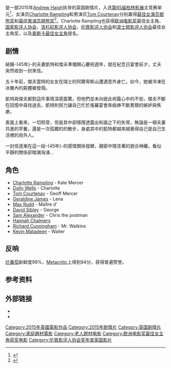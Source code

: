 {{noteTA
|T=zh-hk:緣來他不夠愛我;zh-tw:45年 (电影);zh-cn:45周年;
|G1=Show
|G2=Movie
|1=zh-hk:緣來他不夠愛我;zh-tw:45年;zh-cn:45周年;
}}
{{Infobox film
| name           = 45年
| original_name  = {{lang|en|''45 Years''}}
| image          = 45 Years Poster.jpg
| caption        = 英國電影海報
| director       = [[Andrew_Haigh|Andrew Haigh]]
| producer       = Tristan Goligher
| writer         = [[David_Constantine|David Constantine]]<br>Andrew Haigh
| starring       = [[Charlotte_Rampling|Charlotte Rampling]]
| music          = 
| cinematography = [[Lol_Crawley|Lol Crawley]]
| editing        = Jonathan Alberts
| distributor    = [[Artificial_Eye|Artificial Eye]]
| released       = {{Film date|2015|2|6|[[第65届柏林影展|柏林]]|2015|8|28|英国|df=yes}}
| runtime        = 95分钟<!--Theatrical runtime: 95:07--><ref>{{cite web | url=http://www.bbfc.co.uk/releases/45-years-film | title=''45 Years'' (15) | work=[[British_Board_of_Film_Classification|British Board of Film Classification]] | date=24 June 2015 | accessdate=24 June 2015 | archive-date=2018-06-14 | archive-url=https://web.archive.org/web/20180614131822/http://www.bbfc.co.uk/releases/45-years-film | dead-url=no }}</ref>
| country        = 英国
| language       = 英语
| budget         =
| gross          =  $1230萬美元<ref>{{cite web |url=http://www.boxofficemojo.com/movies/?page=intl&id=45years.htm |title=45 Years - International Box Office Results - Box Office Mojo |work=Box Office Mojo |accessdate=8 November 2015 |archive-date=2017-08-26 |archive-url=https://web.archive.org/web/20170826063706/http://www.boxofficemojo.com/movies/?page=intl&id=45years.htm |dead-url=no }}</ref>
| cn_name        = 45周年
| hk_name        = 緣來他不夠愛我
| tw_name        = 45年
}}

{{作品名稱|name=''45 Years''|hk=緣來他不夠愛我|tw=45年|cn=45周年}}是一部2015年[[Andrew_Haigh|Andrew Haigh]]执导的英国剧情片，入选[[第65届柏林影展|第65届柏林影展]]主竞赛单元<ref name="Berlin">{{cite web |url=http://www.berlinale.de/en/presse/pressemitteilungen/alle/Alle-Detail_25493.html |title=Berlinale 2015: Malick, Dresen, Greenaway and German in Competition |accessdate=25 December 2014 |work=Berlinale |archive-date=2015-02-08 |archive-url=https://web.archive.org/web/20150208075411/https://www.berlinale.de/en/presse/pressemitteilungen/alle/Alle-Detail_25493.html |dead-url=no }}</ref>，女演员[[Charlotte_Rampling|Charlotte Rampling]]和男演员[[Tom_Courtenay|Tom Courtenay]]分别赢得[[最佳女演员银熊奖|最佳女演员银熊奖]]和[[最佳男演员银熊奖|最佳男演员银熊奖]]<ref name="BerlinAwards">{{cite web |url=http://www.berlinale.de/en/das_festival/preise_und_juries/preise_internationale_jury/index.html |title=Prizes of the International Jury |accessdate=14 February 2015 |publisher=Berlinale |archive-date=2017-03-01 |archive-url=https://web.archive.org/web/20170301075104/https://www.berlinale.de/en/das_festival/preise_und_juries/preise_internationale_jury/index.html |dead-url=no }}</ref>。Charlotte Rampling也获得[[欧洲电影奖|欧洲电影奖]]最佳女主角、[[国家影评人协会|国家影评人协会]]、[[洛杉矶影评人协会|洛杉矶影评人协会]]、[[伦敦影评人协会|伦敦影评人协会]]和[[波士顿影评人协会|波士顿影评人协会]]最佳女主角奖，以及[[奥斯卡最佳女主角|奥斯卡最佳女主角]]提名。

== 剧情 ==
結婚-{45年}-的夫妻凱特和傑夫準備開心慶祝週年，就在紀念日宴會前夕，丈夫突然收到一封來信。

五十年前，傑夫當時的女友在瑞士的阿爾卑斯山遭遇意外身亡。如今，她被冷凍在冰層內的屍體被發現。
 
凱特與傑夫都對這件事情深感震驚，但他們並未向彼此袒露心中的不安。傑夫不斷在回憶中尋找過去，凱特則努力讓自己忙於張羅宴會來痲痹不斷累積的嫉妒與焦慮。
 
表面上看來，一切照常，但是其中卻隱隱透露出和諧之下的失常。無論是一頓夫妻共進的早餐，還是一次孤獨的的散步，身處其中的凱特都越來越覺得自己是自己生活裡的局外人。

一封信逐漸在這一段-{45年}-的感情關係發酵，親密中隱含著的貌合神離，看似平靜的關係卻暗潮洶湧…

==角色==
* [[Charlotte_Rampling|Charlotte Rampling]] - Kate Mercer
* [[Dolly_Wells|Dolly Wells]] - Charlotte
* [[Tom_Courtenay|Tom Courtenay]] - Geoff Mercer
* [[Geraldine_James|Geraldine James]] - Lena
* [[Max_Rudd|Max Rudd]] - Maître d'
* [[David_Sibley|David Sibley]] - George
* [[Sam_Alexander|Sam Alexander]] - Chris the postman
* [[Hannah_Chalmers|Hannah Chalmers]]
* [[Richard_Cunningham_(actor)|Richard Cunningham]] - Mr. Watkins
* [[Kevin_Matadeen|Kevin Matadeen]] - Waiter

== 反响 ==
[[烂番茄|烂番茄]]新鲜度98%，[[Metacritic|Metacritic]]上得到94分，获得普遍赞誉。

==参考资料==
{{reflist}}

==外部链接==
* {{IMDb title|3544082|45 Years}}
* {{douban}}

{{伦敦影评人协会奖年度英国影片}}
{{DEFAULTSORT:45 Years}}
[[Category:2015年英國電影作品|Category:2015年英國電影作品]]
[[Category:2015年剧情片|Category:2015年剧情片]]
[[Category:英国剧情片|Category:英国剧情片]]
[[Category:家庭題材電影|Category:家庭題材電影]]
[[Category:老人题材电影|Category:老人题材电影]]
[[Category:欧洲电影奖最佳女主角获奖电影|Category:欧洲电影奖最佳女主角获奖电影]]
[[Category:伦敦影评人协会奖年度英国影片|Category:伦敦影评人协会奖年度英国影片]]